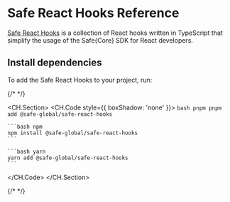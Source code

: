 # Safe React Hooks Reference

[Safe React Hooks](../sdk/react-hooks) is a collection of React hooks written in TypeScript that simplify the usage of the Safe\{Core\} SDK for React developers.

## Install dependencies

To add the Safe React Hooks to your project, run:

{/* <!-- vale off --> */}

<CH.Section>
  <CH.Code style={{ boxShadow: 'none' }}>
    ```bash pnpm
    pnpm add @safe-global/safe-react-hooks
    ```

    ```bash npm
    npm install @safe-global/safe-react-hooks
    ```

    ```bash yarn
    yarn add @safe-global/safe-react-hooks
    ```
  </CH.Code>
</CH.Section>

{/* <!-- vale on --> */}
